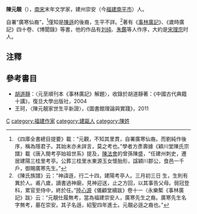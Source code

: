 '''陳元靚'''（{{bd|?||?}}），[[南宋|南宋]]末年文学家，建州崇安（今[[福建|福建]][[南平市|南平市]]）人。

自署“廣寒仙裔”，<ref>《四庫全書總目提要》載：“元觀，不知其里貫，自署廣寒仙裔。而劉純作後序，稱為隱君子。其始末亦未詳言，莫之考也。”學者方彥壽據《穎川堂陳氏宗譜》載《唐入閩考亭始祖世系》提及，[[陳法會|陳法會]]的曾孫陳盛，“任建州刺史，遷居建陽三桂里考亭。公葬三桂里水東源玉女懷胎形，諡穎川郡公，食邑一千戶，御賜廣寒先生。”</ref>僅知是[[陳遜|陳遜]]的後裔，生平不詳。<ref>《陳氏族譜》云：“神諱遜，行二十四，建陽考亭人。三月初三日
生，生則有異於人。甫八歲，讀書過神廟，見神迎送，止之方回，以其事告父母。弱冠登科，累官至侍中，終於任。”[[陸心源|陸心源]]《儀顧堂續跋》卷十一〈永樂槧《事林廣記》跋〉云：“元靚仕履無考，當為福建崇安人，廣寒先生之裔。廣寒先生名字無考，墓在崇安。其子名遜，紹聖四年進士。元靚必遜之裔也。”</ref>著有《[[事林廣記|事林廣記]]》、《歲時廣記》四十卷、《博聞錄》等書，他的作品有[[刘纯|刘纯]]、[[朱鑑|朱鑑]]等人作序，大約是[[宋理宗|宋理宗]]时人。

==注釋==
{{reflist}}

==參考書目==
*[[胡道靜|胡道靜]]：〈元至順刊本《事林廣記》解題〉，收錄於胡道靜著：《中國古代典籍十講》，復旦大學出版社，2004
*王珂，〈陳元靚家世生平新證〉，《圖書館理論與實踐》，2011

[[category:元朝人|C]]
[[category:福建作家|category:福建作家]]
[[category:建甌人|category:建甌人]]
[[category:陳姓|category:陳姓]]